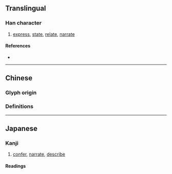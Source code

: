 {{character info/new}}
{{also|敘|敍}}
==Translingual==
{{ja-forms|叙|叙|[[敘]]}}

===Han character===
{{Han char|rn=29|rad=又|as=07|sn=9|four=|canj=ODE|ids=⿰余又}}

# [[express]], [[state]], [[relate]], [[narrate]]

====References====
* {{Han ref|kx=0166.090|dkj=03163|dj=0378.030|hdz=10397.150|uh=53D9|ud=21465}}

----

==Chinese==

===Glyph origin===
{{Han etym}}
{{Han compound|余|又|c1=p|c2=s|t2=hand|ls=psc}}

===Definitions===
{{zh-see|敘}}

----

==Japanese==
{{ja-kanji forms|叙|敍}}

===Kanji===
{{ja-kanji|grade=c|rs=又07|style=s|kyu=敍}}

# [[confer]], [[narrate]], [[describe]]

====Readings====
{{ja-readings
|goon=じょ
|kanon=しょ
|kun=の-べる, ついでる, ついで
}}